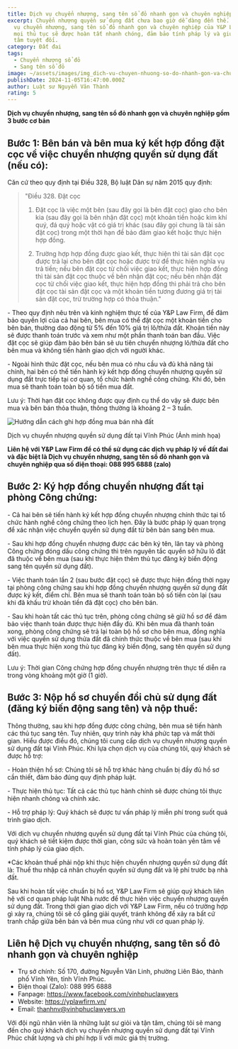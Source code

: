 ```yaml
---
title: Dịch vụ chuyển nhượng, sang tên sổ đỏ nhanh gọn và chuyên nghiệp
excerpt: Chuyển nhượng quyền sử dụng đất chưa bao giờ dễ dàng đến thế. Với dịch
  vụ chuyển nhượng, sang tên sổ đỏ nhanh gọn và chuyên nghiệp của Y&P Law Firm,
  mọi thủ tục sẽ được hoàn tất nhanh chóng, đảm bảo tính pháp lý và giúp bạn an
  tâm tuyệt đối.
category: Đất đai
tags:
  - Chuyển nhượng sổ đỏ
  - Sang tên sổ đỏ
image: ~/assets/images/img_dich-vu-chuyen-nhuong-so-do-nhanh-gon-va-chuyen-nghiep.jpg
publishDate: 2024-11-05T16:47:00.000Z
author: Luật sư Nguyễn Văn Thành
rating: 5
---
```

**Dịch vụ chuyển nhượng, sang tên sổ đỏ nhanh gọn và chuyên nghiệp gồm 3 bước cơ bản**

## **Bước 1**: Bên bán và bên mua ký kết hợp đồng đặt cọc về việc chuyển nhượng quyền sử dụng đất (nếu có):

Căn cứ theo quy định tại Điều 328, Bộ luật Dân sự năm 2015 quy định:

> "Điều 328. Đặt cọc
>
> 1. Đặt cọc là việc một bên (sau đây gọi là bên đặt cọc) giao cho bên kia (sau đây gọi là bên nhận đặt cọc) một khoản tiền hoặc kim khí quý, đá quý hoặc vật có giá trị khác (sau đây gọi chung là tài sản đặt cọc) trong một thời hạn để bảo đảm giao kết hoặc thực hiện hợp đồng.
>
> 2. Trường hợp hợp đồng được giao kết, thực hiện thì tài sản đặt cọc được trả lại cho bên đặt cọc hoặc được trừ để thực hiện nghĩa vụ trả tiền; nếu bên đặt cọc từ chối việc giao kết, thực hiện hợp đồng thì tài sản đặt cọc thuộc về bên nhận đặt cọc; nếu bên nhận đặt cọc từ chối việc giao kết, thực hiện hợp đồng thì phải trả cho bên đặt cọc tài sản đặt cọc và một khoản tiền tương đương giá trị tài sản đặt cọc, trừ trường hợp có thỏa thuận."

\- Theo quy định nêu trên và kinh nghiệm thực tế của Y&P Law Firm, để đảm bảo quyền lợi của cả hai bên, bên mua có thể đặt cọc một khoản tiền cho bên bán, thường dao động từ 5% đến 10% giá trị lô/thửa đất. Khoản tiền này sẽ được thanh toán trước và xem như một phần thanh toán ban đầu. Việc đặt cọc sẽ giúp đảm bảo bên bán sẽ ưu tiên chuyển nhượng lô/thửa đất cho bên mua và không tiến hành giao dịch với người khác.

\- Ngoài hình thức đặt cọc, nếu bên mua có nhu cầu và đủ khả năng tài chính, hai bên có thể tiến hành ký kết hợp đồng chuyển nhượng quyền sử dụng đất trực tiếp tại cơ quan, tổ chức hành nghề công chứng. Khi đó, bên mua sẽ thanh toán toàn bộ số tiền mua đất.

Lưu ý: Thời hạn đặt cọc không được quy định cụ thể do vậy sẽ được bên mua và bên bán thỏa thuận, thông thường là khoảng 2 – 3 tuần.

![Hướng dẫn cách ghi hợp đồng mua bán nhà đất](~/assets/images/hop-thuc-hoa-nha-dat-1.jpg "Hướng dẫn cách ghi hợp đồng mua bán nhà đất")

Dịch vụ chuyển nhượng quyền sử dụng đất tại Vĩnh Phúc (Ảnh minh họa)

**Liên hệ với Y&P Law Firm để có thể sử dụng các dịch vụ pháp lý về đất đai và đặc biệt là Dịch vụ chuyển nhượng, sang tên sổ đỏ nhanh gọn và chuyên nghiệp qua số điện thoại: 088 995 6888 (zalo)**

## **Bước 2**: Ký hợp đồng chuyển nhượng đất tại phòng Công chứng:

\- Cả hai bên sẽ tiến hành ký kết hợp đồng chuyển nhượng chính thức tại tổ chức hành nghề công chứng theo lịch hẹn. Đây là bước pháp lý quan trọng để xác nhận việc chuyển quyền sử dụng đất từ bên bán sang bên mua.

\- Sau khi hợp đồng chuyển nhượng được các bên ký tên, lăn tay và phòng Công chứng đóng dấu công chứng thì trên nguyên tắc quyền sở hữu lô đất đã thuộc về bên mua (sau khi thực hiện thêm thủ tục đăng ký biến động sang tên quyền sử dụng đất).

\- Việc thanh toán lần 2 (sau bước đặt cọc) sẽ được thực hiện đồng thời ngay tại phòng công chứng sau khi hợp đồng chuyển nhượng quyền sử dụng đất được ký kết, điểm chỉ. Bên mua sẽ thanh toán toàn bộ số tiền còn lại (sau khi đã khấu trừ khoản tiền đã đặt cọc) cho bên bán.

\- Sau khi hoàn tất các thủ tục trên, phòng công chứng sẽ giữ hồ sơ để đảm bảo việc thanh toán được thực hiện đầy đủ. Khi bên mua đã thanh toán xong, phòng công chứng sẽ trả lại toàn bộ hồ sơ cho bên mua, đồng nghĩa với việc quyền sử dụng thửa đất đã chính thức thuộc về bên mua (sau khi bên mua thực hiện xong thủ tục đăng ký biến động, sang tên quyền sử dụng đất).

Lưu ý: Thời gian Công chứng hợp đồng chuyển nhượng trên thực tế diễn ra trong vòng khoảng một giờ (1 giờ).

## Bước 3: Nộp hồ sơ chuyển đổi chủ sử dụng đất (đăng ký biến động sang tên) và nộp thuế:

Thông thường, sau khi hợp đồng được công chứng, bên mua sẽ tiến hành các thủ tục sang tên. Tuy nhiên, quy trình này khá phức tạp và mất thời gian. Hiểu được điều đó, chúng tôi cung cấp dịch vụ chuyển nhượng quyền sử dụng đất tại Vĩnh Phúc. Khi lựa chọn dịch vụ của chúng tôi, quý khách sẽ được hỗ trợ:

\- Hoàn thiện hồ sơ: Chúng tôi sẽ hỗ trợ khác hàng chuẩn bị đầy đủ hồ sơ cần thiết, đảm bảo đúng quy định pháp luật.

\- Thực hiện thủ tục: Tất cả các thủ tục hành chính sẽ được chúng tôi thực hiện nhanh chóng và chính xác.

\- Hỗ trợ pháp lý: Quý khách sẽ được tư vấn pháp lý miễn phí trong suốt quá trình giao dịch.

Với dịch vụ chuyển nhượng quyền sử dụng đất tại Vĩnh Phúc của chúng tôi, quý khách sẽ tiết kiệm được thời gian, công sức và hoàn toàn yên tâm về tính pháp lý của giao dịch.

\*Các khoản thuế phải nộp khi thực hiện chuyển nhượng quyền sử dụng đất là: Thuế thu nhập cá nhân chuyển quyền sử dụng đất và lệ phí trước bạ nhà đất.

Sau khi hoàn tất việc chuẩn bị hồ sơ, Y&P Law Firm sẽ giúp quý khách liên hệ với cơ quan pháp luật Nhà nước để thực hiện việc chuyển nhượng quyền sử dụng đất. Trong thời gian giao dịch với Y&P Law Firm, nếu có trường hợp gì xảy ra, chúng tôi sẽ cố gắng giải quyết, tránh không để xảy ra bất cứ tranh chấp giữa bên bán và bên mua cũng như với cơ quan pháp lý.

## Liên hệ Dịch vụ chuyển nhượng, sang tên sổ đỏ nhanh gọn và chuyên nghiệp 

* Trụ sở chính: Số 170, đường Nguyễn Văn Linh, phường Liên Bảo, thành phố Vĩnh Yên, tỉnh Vĩnh Phúc.
* Điện thoại (Zalo): 088 995 6888
* Fanpage: https://www.facebook.com/vinhphuclawyers
* Website:  https://yplawfirm.vn/
* Email:  thanhnv@vinhphuclawyers.vn

Với đội ngũ nhân viên là những luật sư giỏi và tận tâm, chúng tôi sẽ mang đến cho quý khách dịch vụ chuyển nhượng quyền sử dụng đất tại Vĩnh Phúc chất lượng và chi phí hợp lí với mức giá thị trường.

